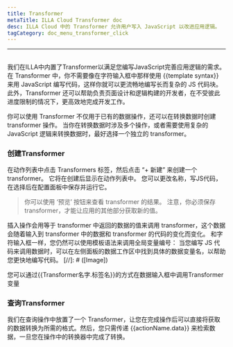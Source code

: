 ```yaml
---
title: Transformer
metaTitle: ILLA Cloud Transformer doc
desc: ILLA Cloud 中的 Transformer 允许用户写入 JavaScript 以改进应用逻辑。
tagCategory: doc_menu_transformer_click
---
```


* * *

## <Heading hidden>变压器</Heading>

我们在ILLA中内置了Transformer以满足您编写JavaScript完善应用逻辑的需求。 在 Transformer 中，你不需要像在字符输入框中那样使用 {{template syntax}} 来用 JavaScript 编写代码，这样你就可以更流畅地编写长而复杂的 JS 代码块。 此外，Transformer 还可以帮助负责页面设计和逻辑构建的开发者，在不受彼此进度限制的情况下，更高效地完成开发工作。

你可以使用 Transformer 不仅用于已有的数据操作，还可以在转换数据时创建 transformer 操作。 当你在转换数据时涉及多个操作，或者需要使用复杂的 JavaScript 逻辑来转换数据时，最好选择一个独立的 transformer。

### 创建Transformer

在动作列表中点击 Transformers 标签，然后点击 “+ 新建” 来创建一个 transformer。 它将在创建后显示在动作列表中。 您可以更改名称，写JS代码，在选择后在配置面板中保存并运行它。

> 你可以使用 ‘预览’ 按钮来查看 transformer 的结果。 注意，你必须保存 transformer，才能让应用的其他部分获取新的值。

插入操作会用等于 transformer 中返回的数据的值来调用 transformer，这个数据会随着输入到 transformer 中的数据和 transformer 的代码的变化而变化。 和字符输入框一样，您仍然可以使用模板语法来调用全局变量编号： 当您编写 JS 代码来调用数据时，可以在左侧面板的数据工作区中找到具体的数据变量名，以帮助您更快地编写代码。
[//]\: # ([Image])

您可以通过{{Transformer名字.标签名}}的方式在数据输入框中调用Transformer变量  

### 查询Transformer

我们在查询操作中放置了一个 Transformer，让您在完成操作后可以直接将获取的数据转换为所需的格式。然后，您只需传递 {{actionName.data}} 来检索数据，一旦您在操作中的转换器中完成了转换。

